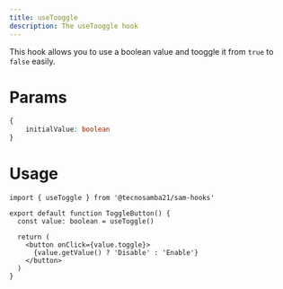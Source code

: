 ```yaml
---
title: useTooggle
description: The useTooggle hook
---
```


This hook allows you to use a boolean value and tooggle it from `true` to `false` easily.

# Params

```typescript
{
    initialValue: boolean
}
```

# Usage

```tsx "useToggle"
import { useToggle } from '@tecnosamba21/sam-hooks'

export default function ToggleButton() {
  const value: boolean = useToggle()

  return (
    <button onClick={value.toggle}>
      {value.getValue() ? 'Disable' : 'Enable'}
    </button>
  )
}
```
